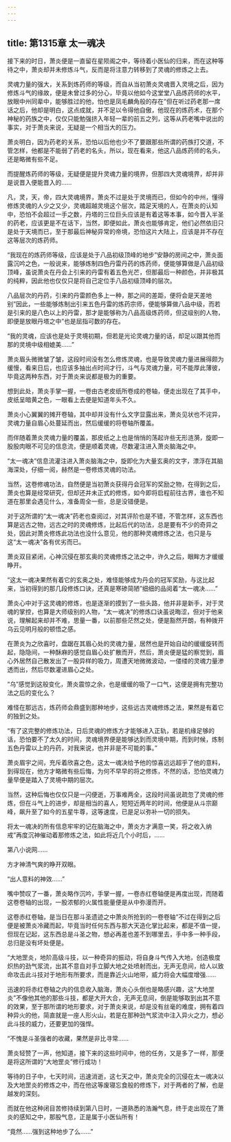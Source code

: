 ```yaml
---
---
---
```

title: 第1315章 太一魂决
---



接下来的时日，萧炎便是一直留在星陨阁之中，等待着小医仙的归来，而在这种等待之中，萧炎却并未修炼斗气，反而是将注意力转移到了灵魂的修炼之上去。

灵魂力量的强大，关系到炼药师的等级，而自从当初萧炎灵魂晋入灵境之后，因为修炼斗气的缘故，便是未曾过多的分心，毕竟以他如今这堂堂八品炼药师的水平，放眼中州同辈中，能够胜过的他，怕也是凤毛麟角般的存在”但在听过药老那一席话之后，他却是明白，这点成就，并不足以令得他自傲，他现在的炼药术，在那个神秘的药族之中，仅仅只能勉强挤入年轻一辈的前五之列，这等从药老嘴中说出的事实，对于萧炎来说，无疑是一个相当大的压力。

萧炎明白，因为药老的关系，恐怕以后他也少不了要跟那些所谓的药族打交道，不管怎样，他都是不能弱了药老的名头，所以，现在看来，他这八品炼药师的名头，还是略微有些不足。

而提醒炼药师的等级，无疑便是提升灵魂力量的境界，但那四大灵魂境界，却并非是说晋入便能晋入的……

凡，灵，天，帝，四大灵魂境界，萧炎不过是处于灵境而已，但如今的中州，懂得修炼灵魂的人少之又少，灵魂超越灵境这个层次，踏足天境的人，在萧炎的认知中，恐怕不会超过一手之数，丹塔的三位巨头应该是有着这等本事，如今晋入半圣的药老，应该更是不在话下，当然，即便如此，萧炎也能够肯定，他们必然依旧只是处于天境而已，至于那最后神秘异常的帝境，恐怕这片大陆上，应该是并不存在这等层次的炼药师。

“我现在的炼药师等级，应该是处于八品初级顶峰的地步”安静的房间之中，萧炎面露沉吟之色，一般说来，能够炼制四色丹雷丹药的炼药师，便能够算做是八品初级顶峰，虽说萧炎在丹会上引来的丹雷有着五色光芒，但那最后一种颜色，并非极其的纯粹，因此他也仅仅只是将自己定位手八品初级顶峰的层次。

八品层次的丹药，引来的丹雷颜色多上一种，那之间的差距，便将会是天差地别”因此，一些能够炼制出引来五色丹雷的炼药宗师，便能够算做八品中级，而若是引来的是八色以上的丹雷，那才是能够称为八品高级炼药师，但这级别的人物，即便是放眼丹塔之中”也是屈指可数的存在。

“我的灵魂，应该也是处于灵境初期，但若是光论灵魂力量的话，却足以跟其他而那的灵境中级相媲美……”

萧炎眉头微微皱了皱，这段时间没有怎么修炼灵魂，也是导致灵魂力量进展得颇为缓慢，看来日后，也应该多抽出点时间才行，斗气与灵魂力量，可不能厚此薄彼，毕竟这两种东西，对于萧炎来说都是极为的重要。

想到此处，萧炎手掌一握，一卷由古老皮纸所卷成的卷轴，便走出现在了其手中，皮纸呈暗黄之色，一眼看上去便是知道年头不久。

萧炎小心翼翼的摊开卷轴，其中却并没有什么文字显露出来，萧炎见状也不诧异，灵魂力量自眉心处蔓延而出，然后缓缓的将卷轴所覆盖。

而伴随着萧炎灵魂力量的覆盖，那皮纸之上也是悄悄的荡起许些无形涟漪，旋即一股股肉眼不可见的信息流，便是顺着灵魂，尽数灌注进入萧炎脑海之中。

“太一魂决”信息流灌注进入萧炎脑海之中，旋即化为大量玄奥的文字，漂浮在其脑海深处，仔细一阅，赫然是一卷修炼灵魂的功法。

当然，这卷修魂功法，自然便是当初萧炎获得丹会冠军的奖励之物，在得到之后，萧炎也算是经常研究，但却还并未正式的修炼，如今即将启程前往古界，谁也不知道在那里会遇见什么，准备周全一些，总是没错便是。

对于这所谓的“太一魂决”药老也查阅过，对其评阶也是不错，不管怎样，这东西也算是远古之物，远古之时的灵魂修炼，比起后代的功法，总是要有不少的奇异之处，因此对萧炎修炼此功法也没什么意见，他的那种灵魂修炼之法，也只是与这“太一魂决”各有优劣而已。

萧炎双目紧闭，心神沉侵在那玄奥的灵魂修炼之法之中，许久之后，眼眸方才缓缓睁开。

“这太一魂决果然有着它的玄奥之处，难怪能够成为丹会的冠军奖励，与这比起来，当初得到的那几段修炼口诀，还真是寒碜简陋”细细的品阅着“太一魂决……”

萧炎心中对于这灵魂的修炼，也是逐渐的摸到了一些头路，他并非是新手，对于灵魂的掌控，也算是大师级别的人物，“太一魂决”的修炼口诀虽说晦涩，但对于他来说，理解起来却并不难，思量一番，以前那些茫然之处，便是豁然开朗，有种拨开乌云见明月般的顿悟之感。

在萧炎为之欣喜时，盘踞在其眉心处的灵魂力量，居然也是开始自动的缓缓旋转而起，隐隐间，一种酥麻的感觉自眉心处扩散而开，然后，萧炎便是猛的察觉到，眉心外居然自己散发出了一股异样的吸力，周遭天地微微波动，一偻缕的灵魂力量渗透而出，然后尽数灌进眉心之处。

“乌”感觉到这般变化，萧炎震惊之余，也是缓缓的吸了一口气，这便是拥有完整功法之后的变化么？

难怪在那远古，炼药师会鼎盛到那种地步，这些远古灵魂修炼之法，果然是有着它的独到之处。

“有了这完整的修炼功法，日后灵魂的修炼方才能够进入正轨，若是机缘足够的话，恐怕要不了太久的时间，灵魂境界便是能够达到而灵境中期，而到时候，炼制五色丹雷以上的丹药，对我来说，也并非是不可能的事。”

萧炎眉宇之间，充斥着欣喜之色，这太一魂决给予他的惊喜远远超乎了他的意料，到得现在，他方才略微有些后悔，为何不早早的将之修炼，不然的话，恐怕灵魂力量早便是踏入了灵境中期的层次。

当然，这种后悔也仅仅只是一闪便逝，万事难两全，这段时间虽说疏忽了灵魂的修炼，但在斗气上的进步，却是相当的喜人，短短近两年的时间，他便是从斗宗巅峰，飙升至了如今的五星牛尊，这等速度，已是足以弥补一切的损失。

将太一魂决的所有信息牢牢的记在脑海之中，萧炎方才满意一笑，将之收入纳戒”再度沉神催动着那修炼之法，如此将近几个小时后，……

第八小说网……

方才神清气爽的睁开双眼。

“出人意料的神效……”

嘴中赞叹了一番，萧炎略作沉吟，手掌一握，一卷赤红卷轴便是再度出现，而随着这卷卷轴的出现，一股浓郁的火属性能量便是从中弥漫而开。

这卷赤红卷轴，是当日在那斗圣遗迹之中萧炎所抢到的一卷卷轴”不过在得到之后便是被萧炎冷藏而起，毕竟当时任何东西与那大天造化掌比起来，都是不值一提，但现在记起，这东西总是斗圣之物，想必再差也差不到哪里去，手中多一种手段，总归是没有坏处便是。

“大地罡炎，地阶高级斗技，以一种奇异的振动，将自身斗气传入大地，创造极度炽热的劲气浆流，出其不意自对手立脚大地之处喷射而出，无声无息间，给人以致命攻击此斗技对于地形有所要求，而是靠近火山地带，威力将会大幅度增强……

迅速的将赤红卷轴之内的信息收入脑海，萧炎心头倒也是略感兴趣，这“大地罡炎”不像他其他的那些斗技，都是大开大合，无声无息间，倒是能够取到出其不意的效果，至于那所谓的地形要求，对于萧炎来说，却是没有丝毫的难度，拥有着四种异火的他，简直就是一座人形火山，若是在那种劲气浆流中注入异火之力，想必此斗技的威力，还要更加的强悍。

“不愧是斗圣强者的收藏，果然是非比寻常……

萧炎轻赞了一声，他知道，接下来的这些时间中，他的任务，又是多了一样，那便是将这所谓的“大地罡炎”修行成功！

等待的日子中，七天时间，迅速消逝，这七天之中，萧炎完全的沉侵在太一魂决以及大地罡炎的修炼之中，而在他这等废寝忘食般的修炼下，对于两者的了解，也是越发的深刻。

而就在他这种闭目苦修持续到第八日时，一道熟悉的浩瀚气息，终于走出现在了萧炎的感知之中，那股气息，正是属于小医仙所有！

“竟然……强到这种地步了么……”